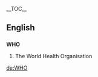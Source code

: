 {{wikipedia}}
__TOC__
==English==
==={{Initialism}}===
'''WHO'''
#The World Health Organisation

[[de:WHO]]